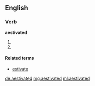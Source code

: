 ==English==

===Verb===
'''aestivated'''

# {{past of|aestivate}}
# {{alternative spelling of|estivated}}

====Related terms====
* [[estivate]]

[[de:aestivated]]
[[mg:aestivated]]
[[ml:aestivated]]
